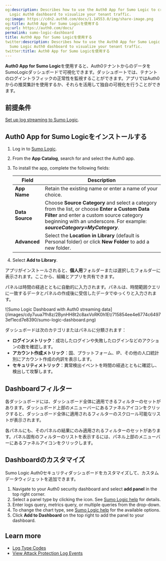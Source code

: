 ```yaml
---
og:description: Describes how to use the Auth0 App for Sumo Logic to create a Sumo
  Logic Auth0 dashboard to visualize your tenant traffic.
og:image: https://cdn2.auth0.com/docs/1.14553.0/img/share-image.png
og:title: Auth0 App for Sumo Logicを使用する
og:url: https://auth0.com/docs/
permalink: sumo-logic-dashboard
title: Auth0 App for Sumo Logicを使用する
twitter:description: Describes how to use the Auth0 App for Sumo Logic to create a
  Sumo Logic Auth0 dashboard to visualize your tenant traffic.
twitter:title: Auth0 App for Sumo Logicを使用する
---
```


**Auth0 App for Sumo Logic**を使用すると、Auth0テナントからのデータをSumoLogicダッシュボードで可視化できます。ダッシュボートでは、テナントのログイントラフィックの正常性を監視することができます。アプリではAuth0からの推奨集計を使用するか、それらを活用して独自の可視化を行うことができます。

## 前提条件

[Set up log streaming to Sumo Logic](https://marketplace.auth0.com/integrations/sumo-logic-log-streaming).

## Auth0 App for Sumo Logicをインストールする

1. Log in to [Sumo Logic](https://www.sumologic.com).
2. From the **App Catalog**, search for and select the Auth0 app.
3. To install the app, complete the following fields:

   <table class="table"><thead>
   <tr>
   <th><strong>Field</strong></th>
   <th><strong>Description</strong></th>
   </tr>
   </thead>
   <tbody>
   <tr>
   <td><strong>App Name</strong></td>
   <td>Retain the existing name or enter a name of your choice.</td>
   </tr>
   <tr>
   <td><strong>Data Source</strong></td>
   <td>Choose <strong>Source Category</strong> and select a category from the list, or choose <strong>Enter a Custom Data Filter</strong> and enter a custom source category beginning with an underscore. For example: <strong><em>sourceCategory=MyCategory</em></strong>.</td>
   </tr>
   <tr>
   <td><strong>Advanced</strong></td>
   <td>Select the <strong>Location in Library</strong> (default is Personal folder) or click <strong>New Folder</strong> to add a new folder.</td>
   </tr>
   </tbody>
   </table>
4. Select **Add to Library**.

アプリがインストールされると、**個人用**フォルダーまたは選択したフォルダーに表示されます。ここから、組織とアプリを共有できます。

パネルは時間の経過とともに自動的に入力されます。パネルは、時間範囲クエリに一致するデータとパネルの作成後に受信したデータでゆっくりと入力されます。

<Frame>![Sumo Logic Dashboard with Auth0 streaming data](/images/cdy7uua7fh8z/2BynHH8t2c8axVoRK0h1Et/715854ee4e6774c64973ef1ecd7e8390/sumo-logic-dashboard.png)</Frame>

ダッシュボードは次のカテゴリまたはパネルに分類されます：

* **ログインメトリック**：成功したログインや失敗したログインなどのアクションの数を確認します。
* **アカウント作成メトリック**：国、プラットフォーム、IP、その他の人口統計別にアカウント作成の内訳を表示します。
* **セキュリティメトリック**：異常検出イベントを時間の経過とともに確認し、検出して攻撃します。

## Dashboardフィルター

各ダッシュボードには、ダッシュボード全体に適用できるフィルターのセットがあります。ダッシュボード上部のメニューバーにあるファネルアイコンをクリックすると、ダッシュボード全体に適用されるフィルターのスクロール可能なリストが表示されます。

各パネルにも、そのパネルの結果にのみ適用されるフィルターのセットがあります。パネル固有のフィルターのリストを表示するには、パネル上部のメニューバーにあるファネルアイコンをクリックします。

## Dashboardのカスタマイズ

Sumo Logic Auth0セキュリティダッシュボードをカスタマイズして、カスタムデータウィジェットを追加できます。

1. Navigate to your Auth0 security dashboard and select **add panel** in the top right corner.
2. Select a panel type by clicking the icon. See [Sumo Logic help](https://help.sumologic.com/Visualizations-and-Alerts/Dashboard_(New)/Panels) for details.
3. Enter logs query, metrics query, or multiple queries from the drop-down.
4. To change the chart type, see [Sumo Logic help](https://help.sumologic.com/Visualizations-and-Alerts/Dashboard_(New)/Panels/01Modify_a_Chart) for the available options.
5. Click **Add to Dashboard** on the top right to add the panel to your dashboard.

## Learn more

* [Log Type Codes](/docs/deploy-monitor/logs/log-event-type-codes)
* [View Attack Protection Log Events](/docs/secure/attack-protection/view-attack-protection-events)